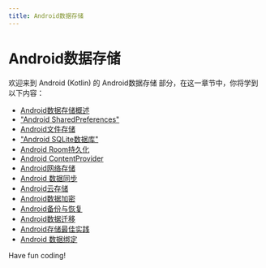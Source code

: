 ```yaml
---
title: Android数据存储
---
```


# Android数据存储

欢迎来到 Android (Kotlin) 的 Android数据存储 部分，在这一章节中，你将学到以下内容：

- [Android数据存储概述](./0-android-data-storage-overview.mdx)
- ["Android SharedPreferences"](./1-android-sharedpreferences.mdx)
- [Android文件存储](./2-android-file-storage.mdx)
- ["Android SQLite数据库"](./3-android-sqlite-database.mdx)
- [Android Room持久化](./4-android-room-persistence.mdx)
- [Android ContentProvider](./5-android-contentprovider.mdx)
- [Android网络存储](./6-android-network-storage.mdx)
- [Android 数据同步](./7-android-data-synchronization.mdx)
- [Android云存储](./8-android-cloud-storage.mdx)
- [Android数据加密](./9-android-data-encryption.mdx)
- [Android备份与恢复](./10-android-backup-recovery.mdx)
- [Android数据迁移](./11-android-data-migration.mdx)
- [Android存储最佳实践](./12-android-storage-best-practices.mdx)
- [Android 数据绑定](./13-android-data-binding.mdx)

Have fun coding!